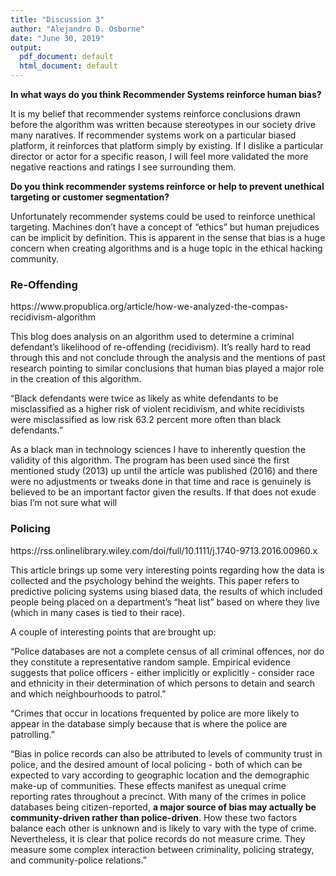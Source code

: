 ---
title: "Discussion 3"
author: "Alejandro D. Osborne"
date: "June 30, 2019"
output:
  pdf_document: default
  html_document: default
---

**In what ways do you think Recommender Systems reinforce human bias?**

It is my belief that recommender systems reinforce conclusions drawn before the algorithm was written because stereotypes in our society drive many naratives. If recommender systems work on a particular biased platform, it reinforces that platform simply by existing. If I dislike a particular director or actor for a specific reason, I will feel more validated the more negative reactions and ratings I see surrounding them.

**Do you think recommender systems reinforce or help to prevent unethical targeting or customer segmentation?**

Unfortunately recommender systems could be used to reinforce unethical targeting. Machines don't have a concept of "ethics" but human prejudices can be implicit by definition. This is apparent in the sense that bias is a huge concern when creating algorithms and is a huge topic in the ethical hacking community.


### Re-Offending
https://www.propublica.org/article/how-we-analyzed-the-compas-recidivism-algorithm

This blog does analysis on an algorithm used to determine a criminal defendant's likelihood of re-offending (recidivism). It's really hard to read through this and not conclude through the analysis and the mentions of past research pointing to similar conclusions that human bias played a major role in the creation of this algorithm.

"Black defendants were twice as likely as white defendants to be misclassified as a higher risk of violent recidivism, and white recidivists were misclassified as low risk 63.2 percent more often than black defendants."

As a black man in technology sciences I have to inherently question the validity of this algorithm. The program has been used since the first mentioned study (2013) up until the article was published (2016) and there were no adjustments or tweaks done in that time and race is genuinely is believed to be an important factor given the results. If that does not exude bias I'm not sure what will


### Policing
https://rss.onlinelibrary.wiley.com/doi/full/10.1111/j.1740-9713.2016.00960.x

This article brings up some very interesting points regarding how the data is collected and the psychology behind the weights. This paper refers to predictive policing systems using biased data, the results of which included people being placed on a department's "heat list" based on where they live (which in many cases is tied to their race).

A couple of interesting points that are brought up:

"Police databases are not a complete census of all criminal offences, nor do they constitute a representative random sample. Empirical evidence suggests that police officers - either implicitly or explicitly - consider race and ethnicity in their determination of which persons to detain and search and which neighbourhoods to patrol."

"Crimes that occur in locations frequented by police are more likely to appear in the database simply because that is where the police are patrolling."

"Bias in police records can also be attributed to levels of community trust in police, and the desired amount of local policing - both of which can be expected to vary according to geographic location and the demographic make-up of communities. These effects manifest as unequal crime reporting rates throughout a precinct. With many of the crimes in police databases being citizen-reported, **a major source of bias may actually be community-driven rather than police-driven**. How these two factors balance each other is unknown and is likely to vary with the type of crime. Nevertheless, it is clear that police records do not measure crime. They measure some complex interaction between criminality, policing strategy, and community-police relations."


